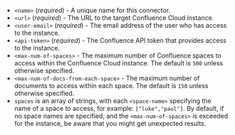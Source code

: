 - `<name>` (_required_) - A unique name for this connector.
- `<url>` (_required_) - The URL to the target Confluence Cloud instance.
- `<user-email>` (_required_) - The email address of the user who has access to the instance.
- `<api-token>` (_required_) - The Confluence API token that provides access to the instance.
- `<max-num-of-spaces>` - The maximum number of Confluence spaces to access within the Confluence Cloud instance. The default is `500` unless otherwise specified.
- `<max-num-of-docs-from-each-space>` - The maximum number of documents to access within each space. The default is `150` unless otherwise specified.
- `spaces` is an array of strings, with each `<space-name>` specifying the name of a space to access, for example: `["luke","paul"]`. By default, if no space names are specified, and the `<max-num-of-spaces>` is exceeded for the instance, be aware that you might get unexpected results.